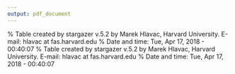 ```yaml
---
output: pdf_document
---
```



% Table created by stargazer v.5.2 by Marek Hlavac, Harvard University. E-mail: hlavac at fas.harvard.edu
% Date and time: Tue, Apr 17, 2018 - 00:40:07
\begin{table}[!htbp] \centering 
  \caption{Summary Statistics} 
  \label{} 
\begin{tabular}{@{\extracolsep{5pt}}lccccc} 
\\[-1.8ex]\hline 
\hline \\[-1.8ex] 
Statistic & \multicolumn{1}{c}{N} & \multicolumn{1}{c}{Mean} & \multicolumn{1}{c}{St. Dev.} & \multicolumn{1}{c}{Min} & \multicolumn{1}{c}{Max} \\ 
\hline \\[-1.8ex] 
Survey Year Deforestation | Fever  & 2,726 & 0.262 & 0.571 & 0.000 & 8.990 \\
Survey Year Deforestation | No Fever  & 11,301 & 0.296 & 0.600 & 0.000 & 8.990 \\ 
\hline \\[-1.8ex] 
\end{tabular} 
\end{table}

% Table created by stargazer v.5.2 by Marek Hlavac, Harvard University. E-mail: hlavac at fas.harvard.edu
% Date and time: Tue, Apr 17, 2018 - 00:40:07
\begin{table}[!htbp] \centering 
  \caption{Summary Statistics} 
  \label{} 
\begin{tabular}{@{\extracolsep{5pt}}lccccc} 
\\[-1.8ex]\hline 
\hline \\[-1.8ex] 
Statistic & \multicolumn{1}{c}{N} & \multicolumn{1}{c}{Mean} & \multicolumn{1}{c}{St. Dev.} & \multicolumn{1}{c}{Min} & \multicolumn{1}{c}{Max} \\ 
\hline \\[-1.8ex] 
Survey Year Deforestation | Fever  & 2,726 & 0.262 & 0.571 & 0.000 & 8.990 \\
Survey Year Deforestation | No Fever  & 11,301 & 0.296 & 0.600 & 0.000 & 8.990 \\ 
\hline \\[-1.8ex] 
\end{tabular} 
\end{table}



<!-- % Table created by stargazer v.5.2 by Marek Hlavac, Harvard University. E-mail: hlavac at fas.harvard.edu -->
<!-- % Date and time: Tue, Apr 17, 2018 - 00:40:47 -->
<!-- \begin{table}[!htbp] \centering  -->
<!--   \caption{}  -->
<!--   \label{}  -->
<!-- \begin{tabular}{@{\extracolsep{5pt}}lccccc}  -->
<!-- \\[-1.8ex]\hline  -->
<!-- \hline \\[-1.8ex]  -->
<!-- Statistic & \multicolumn{1}{c}{N} & \multicolumn{1}{c}{Mean} & \multicolumn{1}{c}{St. Dev.} & \multicolumn{1}{c}{Min} & \multicolumn{1}{c}{Max} \\  -->
<!-- \hline \\[-1.8ex]  -->
<!--  & 2,726 & 0.262 & 0.571 & 0.000 & 8.990 \\  -->
<!-- X1.deforestation1YearLag & 2,726 & 0.210 & 0.403 & 0.000 & 4.156 \\  -->
<!-- \hline \\[-1.8ex]  -->
<!-- \end{tabular}  -->
<!-- \end{table}  -->